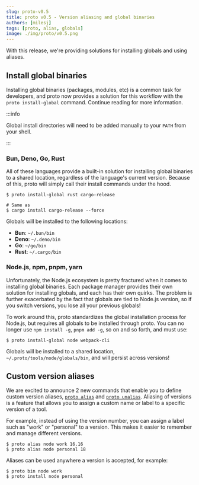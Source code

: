 ```yaml
---
slug: proto-v0.5
title: proto v0.5 - Version aliasing and global binaries
authors: [milesj]
tags: [proto, alias, globals]
image: ./img/proto/v0.5.png
---
```


With this release, we're providing solutions for installing globals and using aliases.

<!--truncate-->

## Install global binaries

Installing global binaries (packages, modules, etc) is a common task for developers, and proto now
provides a solution for this workflow with the `proto install-global` command. Continue reading for
more information.

:::info

Global install directories will need to be added manually to your `PATH` from your shell.

:::

### Bun, Deno, Go, Rust

All of these languages provide a built-in solution for installing global binaries to a shared
location, regardless of the language's current version. Because of this, proto will simply call
their install commands under the hood.

```shell
$ proto install-global rust cargo-release

# Same as
$ cargo install cargo-release --force
```

Globals will be installed to the following locations:

- **Bun**: `~/.bun/bin`
- **Deno**: `~/.deno/bin`
- **Go**: `~/go/bin`
- **Rust**: `~/.cargo/bin`

### Node.js, npm, pnpm, yarn

Unfortunately, the Node.js ecosystem is pretty fractured when it comes to installing global
binaries. Each package manager provides their own solution for installing globals, and each has
their own quirks. The problem is further exacerbated by the fact that globals are tied to Node.js
version, so if you switch versions, you lose all your previous globals!

To work around this, proto standardizes the global installation process for Node.js, but requires
all globals to be installed through proto. You can no longer use `npm install -g`, `pnpm add -g`, so
on and so forth, and must use:

```shell
$ proto install-global node webpack-cli
```

Globals will be installed to a shared location, `~/.proto/tools/node/globals/bin`, and will persist
across versions!

## Custom version aliases

We are excited to announce 2 new commands that enable you to define custom version aliases,
[`proto alias`](/docs/proto/commands/alias) and [`proto unalias`](/docs/proto/commands/unalias).
Aliasing of versions is a feature that allows you to assign a custom name or label to a specific
version of a tool.

For example, instead of using the version number, you can assign a label such as "work" or
"personal" to a version. This makes it easier to remember and manage different versions.

```shell
$ proto alias node work 16.16
$ proto alias node personal 18
```

Aliases can be used anywhere a version is accepted, for example:

```shell
$ proto bin node work
$ proto install node personal
```
